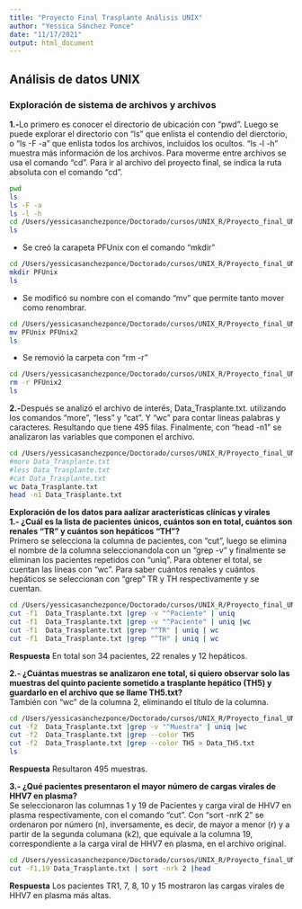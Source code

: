 ```yaml
---
title: "Proyecto Final Trasplante Análisis UNIX"
author: "Yessica Sánchez Ponce"
date: "11/17/2021"
output: html_document
---
```

## **Análisis de datos UNIX**

### **Exploración de sistema de archivos y archivos**

**1.-**Lo primero es conocer el directorio de ubicación con "pwd". Luego se puede explorar el directorio con "ls" que enlista el contendio del dierctorio, o "ls -F -a" que enlista todos los archivos, incluidos los ocultos. "ls -l -h" muestra más información de los archivos.
Para moverme entre archivos se usa el comando "cd". Para ir al archivo del proyecto final, se indica la ruta absoluta con el comando "cd".

```bash
pwd
ls
ls -F -a
ls -l -h
cd /Users/yessicasanchezponce/Doctorado/cursos/UNIX_R/Proyecto_final_UNIXR_trasplante/Data
ls
```

- Se creó la carapeta PFUnix con el comando "mkdir"

```bash
cd /Users/yessicasanchezponce/Doctorado/cursos/UNIX_R/Proyecto_final_UNIXR_trasplante/Data
mkdir PFUnix
ls
```

- Se modificó su nombre con el comando "mv" que permite tanto mover como renombrar.  

```bash
cd /Users/yessicasanchezponce/Doctorado/cursos/UNIX_R/Proyecto_final_UNIXR_trasplante/Data
mv PFUnix PFUnix2
ls
```

- Se removió la carpeta con "rm -r"

```bash
cd /Users/yessicasanchezponce/Doctorado/cursos/UNIX_R/Proyecto_final_UNIXR_trasplante/Data
rm -r PFUnix2
ls
```

**2.-**Después se analizó el archivo de interés, Data_Trasplante.txt. utilizando los comandos "more", "less" y "cat". Y "wc" para contar lineas palabras y caracteres. Resultando que tiene 495 filas. Finalmente, con "head -n1" se analizaron las variables que componen el archivo.

```bash
cd /Users/yessicasanchezponce/Doctorado/cursos/UNIX_R/Proyecto_final_UNIXR_trasplante/Data
#more Data_Trasplante.txt
#less Data_Trasplante.txt
#cat Data_Trasplante.txt
wc Data_Trasplante.txt
head -n1 Data_Trasplante.txt
```

**Exploración de los datos para aalízar aracterísticas clínicas y virales**      
**1.- ¿Cuál es la lista de pacientes únicos, cuántos son en total, cuántos son renales "TR" y cuántos son hepáticos "TH"?**    
Primero se selecciona la columna de pacientes, con "cut", luego se elimina el nombre de la columna seleccionandola con un "grep -v" y finalmente se eliminan los pacientes repetidos con "uniq". Para obtener el total, se cuentan las líneas con "wc". Para saber cuántos renales y cuántos hepáticos se seleccionan con "grep" TR y TH respectivamente y se cuentan.

```bash
cd /Users/yessicasanchezponce/Doctorado/cursos/UNIX_R/Proyecto_final_UNIXR_trasplante/Data
cut -f1  Data_Trasplante.txt |grep -v "^Paciente" | uniq
cut -f1  Data_Trasplante.txt |grep -v "^Paciente" | uniq |wc
cut -f1  Data_Trasplante.txt |grep "^TR" | uniq | wc
cut -f1  Data_Trasplante.txt |grep "^TH" | uniq | wc
```

**Respuesta** 
En total son 34 pacientes, 22 renales y 12 hepáticos.

**2.- ¿Cuántas muestras se analizaron ene total, si quiero observar solo las muestras del quinto paciente sometido a trasplante hepático (TH5) y guardarlo en el archivo que se llame TH5.txt?**     
También con "wc" de la columna 2, eliminando el título de la columna.

```bash
cd /Users/yessicasanchezponce/Doctorado/cursos/UNIX_R/Proyecto_final_UNIXR_trasplante/Data
cut -f2  Data_Trasplante.txt |grep -v "^Muestra" | uniq |wc
cut -f2  Data_Trasplante.txt |grep --color TH5
cut -f2  Data_Trasplante.txt |grep --color TH5 > Data_TH5.txt
ls
```

**Respuesta** 
Resultaron 495 muestras.

**3.- ¿Qué pacientes presentaron el mayor número de cargas virales de HHV7 en plasma?**   
Se seleccionaron las columnas 1 y 19 de Pacientes y carga viral de HHV7 en plasma respectivamente, con el comando "cut". Con "sort -nrK 2" se ordenaron por número (n), inversamente, es decir, de mayor a menor (r) y a partir de la segunda columana (k2), que equivale a la columna 19, correspondiente a la carga viral de HHV7 en plasma, en el archivo original.

```bash
cd /Users/yessicasanchezponce/Doctorado/cursos/UNIX_R/Proyecto_final_UNIXR_trasplante/Data
cut -f1,19 Data_Trasplante.txt | sort -nrk 2 |head
```

**Respuesta** 
Los pacientes TR1, 7, 8, 10 y 15 mostraron las cargas virales de HHV7 en plasma más altas.
